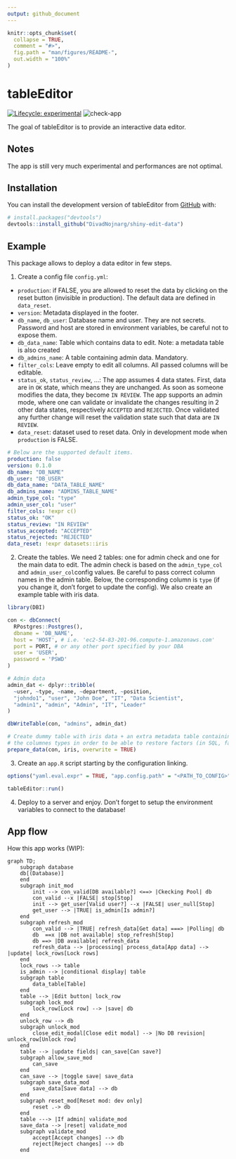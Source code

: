 ```yaml
---
output: github_document
---
```


<!-- README.md is generated from README.Rmd. Please edit that file -->

```r
knitr::opts_chunk$set(
  collapse = TRUE,
  comment = "#>",
  fig.path = "man/figures/README-",
  out.width = "100%"
)
```

# tableEditor

<!-- badges: start -->
[![Lifecycle: experimental](https://img.shields.io/badge/lifecycle-experimental-orange.svg)](https://lifecycle.r-lib.org/articles/stages.html#experimental)
![check-app](https://github.com/divadnojnarg/shiny-edit-data/actions/workflows/check-app.yml/badge.svg)
<!-- badges: end -->

The goal of tableEditor is to provide an interactive data editor.

## Notes

The app is still very much experimental and performances are not optimal.

## Installation

You can install the development version of tableEditor from [GitHub](https://github.com/) with:

``` r
# install.packages("devtools")
devtools::install_github("DivadNojnarg/shiny-edit-data")
```

## Example

This package allows to deploy a data editor in few steps.

1. Create a config file `config.yml`:

  - `production`: if FALSE, you are allowed to reset the data by clicking on the reset
  button (invisible in production). The default data are defined in `data_reset`.
  - `version`: Metadata displayed in the footer.
  - `db_name`, `db_user`: Database name and user. They are not secrets. Password and host are
  stored in environment variables, be careful not to expose them.
  - `db_data_name`: Table which contains data to edit. Note: a metadata table is also created
  - `db_admins_name`: A table containing admin data. Mandatory.
  - `filter_cols`: Leave empty to edit all columns. All passed columns will be editable.
  - `status_ok`, `status_review`, ...: The app assumes 4 data states. First, data are in `OK` state, which means they are unchanged. As soon as someone modifies the data, they become `IN REVIEW`. The app supports an admin mode, where one can validate or invalidate the changes resulting in 2 other data states, respectively `ACCEPTED` and `REJECTED`. Once validated any further change will reset the validation state such that data are `IN REVIEW`.
  - `data_reset`: dataset used to reset data. Only in development mode when `production` is FALSE.

```yaml
# Below are the supported default items.
production: false
version: 0.1.0
db_name: "DB_NAME"
db_user: "DB_USER"
db_data_name: "DATA_TABLE_NAME"
db_admins_name: "ADMINS_TABLE_NAME"
admin_type_col: "type"
admin_user_col: "user"
filter_cols: !expr c()
status_ok: "OK"
status_review: "IN REVIEW"
status_accepted: "ACCEPTED"
status_rejected: "REJECTED"
data_reset: !expr datasets::iris
```

2. Create the tables. We need 2 tables: one for admin check and one for the main
data to edit. The admin check is based on the `admin_type_col` and `admin_user_col `config values.
Be careful to pass correct column names in the admin table. Below, the corresponding column is `type` (if you change it, 
don't forget to update the config). We also create an example table with iris data.

```r
library(DBI)

con <- dbConnect(
  RPostgres::Postgres(),
  dbname = 'DB_NAME', 
  host = 'HOST', # i.e. 'ec2-54-83-201-96.compute-1.amazonaws.com'
  port = PORT, # or any other port specified by your DBA
  user = 'USER',
  password = 'PSWD'
)

# Admin data
admin_dat <- dplyr::tribble(
  ~user, ~type, ~name, ~department, ~position,
  "johndo1", "user", "John Doe", "IT", "Data Scientist",
  "admin1", "admin", "Admin", "IT", "Leader"
)

dbWriteTable(con, "admins", admin_dat)

# Create dummy table with iris data + an extra metadata table containing
# the columnes types in order to be able to restore factors (in SQL, factors are lost).
prepare_data(con, iris, overwrite = TRUE)
```

3. Create an `app.R` script starting by the configuration linking.

```r
options("yaml.eval.expr" = TRUE, "app.config.path" = "<PATH_TO_CONFIG>")

tableEditor::run()
```

4. Deploy to a server and enjoy. Don't forget to setup the environment variables
to connect to the database!

## App flow

How this app works (WIP):

```mermaid
graph TD;
    subgraph database
    db[(Database)]
    end
    subgraph init_mod
        init --> con_valid[DB available?] <==> |Ckecking Pool| db
        con_valid --x |FALSE| stop[Stop]
        init --> get_user[Valid user?] --x |FALSE| user_null[Stop]
        get_user --> |TRUE| is_admin[Is admin?]
    end
    subgraph refresh_mod
        con_valid --> |TRUE| refresh_data[Get data] ===> |Polling| db
        db  ==x |DB not available| stop_refresh[Stop]
        db ==> |DB available| refresh_data
        refresh_data --> |processing| process_data[App data] --> |update| lock_rows[Lock rows]
    end
    lock_rows --> table
    is_admin --> |conditional display| table
    subgraph table
        data_table[Table]
    end
    table --> |Edit button| lock_row
    subgraph lock_mod
        lock_row[Lock row] --> |save| db
    end
    unlock_row --> db
    subgraph unlock_mod
        close_edit_modal[Close edit modal] --> |No DB revision| unlock_row[Unlock row]
    end
    table --> |update fields| can_save[Can save?]
    subgraph allow_save_mod
        can_save
    end
    can_save --> |toggle save| save_data
    subgraph save_data_mod
        save_data[Save data] --> db
    end
    subgraph reset_mod[Reset mod: dev only]
        reset .-> db
    end
    table ---> |If admin| validate_mod
    save_data --> |reset| validate_mod
    subgraph validate_mod
        accept[Accept changes] --> db
        reject[Reject changes] --> db
    end
```
